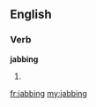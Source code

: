 ==English==

===Verb===
'''jabbing'''

# {{present participle of|jab}}

[[fr:jabbing]]
[[my:jabbing]]